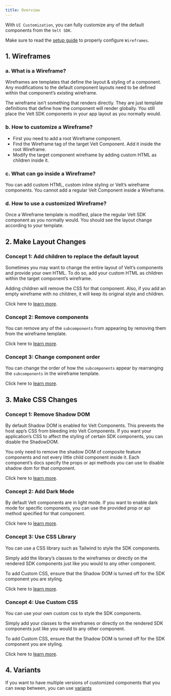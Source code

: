 ```yaml
---
title: Overview
---
```


With `UI Customization`, you can fully customize any of the default components from the `Velt SDK`.

Make sure to read the [setup guide](/advanced-customization/setup) to properly configure `Wireframes`.

## 1. Wireframes

### a. What is a Wireframe?

Wireframes are templates that define the layout & styling of a component. Any modifications to the default component layouts need to be defined within that component’s existing wireframe.

The wireframe isn’t something that renders directly. They are just template definitions that define how the component will render globally. You still place the Velt SDK components in your app layout as you normally would.

### b. How to customize a Wireframe?

- First you need to add a root Wireframe component.
- Find the Wireframe tag of the target Velt Component. Add it inside the root Wireframe.
- Modify the target component wireframe by adding custom HTML as children inside it.

### c. What can go inside a Wireframe?

You can add custom HTML, custom inline styling or Velt’s wireframe components. You cannot add a regular Velt Component inside a Wireframe.


### d. How to use a customized Wireframe?

Once a Wireframe template is modified, place the regular Velt SDK component as you normally would. You should see the layout change according to your template.


## 2. Make Layout Changes


### Concept 1: Add children to replace the default layout

Sometimes you may want to change the entire layout of Velt’s components and provide your own HTML. To do so, add your custom HTML as children within the target component’s wireframe.

<Note>Adding children will remove the CSS for that component. Also, if you add an empty wireframe with no children, it will keep its original style and children.</Note>


Click here to [learn more](/advanced-customization/customize-layout/change-default-html).


### Concept 2: Remove components

You can remove any of the `subcomponents` from appearing by removing them from the wireframe template.

Click here to [learn more](/advanced-customization/customize-layout/remove-existing).


### Concept 3: Change component order

You can change the order of how the `subcomponents` appear by rearranging the `subcomponents` in the wireframe template.

Click here to [learn more](/advanced-customization/customize-layout/change-order).


## 3. Make CSS Changes


### Concept 1: Remove Shadow DOM

By default Shadow DOM is enabled for Velt Components. This prevents the host app’s CSS from bleeding into Velt Components. If you want your application’s CSS to affect the styling of certain SDK components, you can disable the ShadowDOM.

You only need to remove the shadow DOM of composite feature components and not every little child component inside it. Each component’s docs specify the props or api methods you can use to disable shadow dom for that component.

Click here to [learn more](/advanced-customization/customize-css/remove-shadow-dom).


### Concept 2: Add Dark Mode
By default Velt components are in light mode. If you want to enable dark mode for specific components, you can use the provided prop or api method specified for that component.

Click here to [learn more](/advanced-customization/customize-css/dark-mode).

### Concept 3: Use CSS Library

You can use a CSS library such as Tailwind to style the SDK components.

Simply add the library’s classes to the wireframes or directly on the rendered SDK components just like you would to any other component.

<Note> To add Custom CSS, ensure that the Shadow DOM is turned off for the SDK component you are styling. </Note>

Click here to [learn more](/advanced-customization/customize-css/use-css-library).



### Concept 4: Use Custom CSS

You can use your own custom css to style the SDK components.

Simply add your classes to the wireframes or directly on the rendered SDK components just like you would to any other component.

<Note> To add Custom CSS, ensure that the Shadow DOM is turned off for the SDK component you are styling. </Note>

Click here to [learn more](/advanced-customization/customize-css/use-custom-css).



## 4. Variants

If you want to have multiple versions of customized components that you can swap between, you can use [variants](/advanced-customization/variants)


